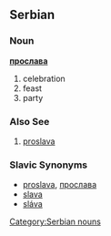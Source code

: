 == Serbian ==
=== Noun ===
'''[[прослава]]'''

#celebration
#feast
#party

===Also See===
#[[proslava]]

=== Slavic Synonyms ===
*[[proslava]], [[прослава]]
*[[slava]]
*[[sláva]]

[[Category:Serbian nouns]]
